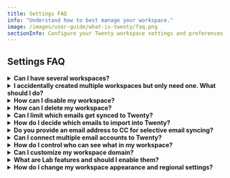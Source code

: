 ```yaml
---
title: Settings FAQ
info: "Understand how to best manage your workspace."
image: /images/user-guide/what-is-twenty/faq.png
sectionInfo: Configure your Twenty workspace settings and preferences
---
```


## Settings FAQ

<details>
  <summary><strong>Can I have several workspaces?</strong></summary>

  Absolutely. You can create a new workspace by clicking on the dropdown menu on the very top left of the screen (the one that contains the name of your workspace), on the three dots and then on `Create Workspace`.
</details>

<details>
  <summary><strong>I accidentally created multiple workspaces but only need one. What should I do?</strong></summary>

  Just delete the workspaces you no longer need, you can do so under `Settings → Workspace Settings`.  
  
<ArticleWarning>
Do not delete your account (accessible under Settings → Profile Settings) — your account is shared among the different workspaces.
</ArticleWarning>
</details>

<details>
  <summary><strong>How can I disable my workspace?</strong></summary>

  If you just want to disable your workspace (not delete it), go to `Settings → Billing` and click on `Cancel Plan`.
</details>

<details>
  <summary><strong>How can I delete my workspace?</strong></summary>

  You can do so under `Settings → Workspace Settings`. We hope we'll see you around soon, thank you for giving Twenty a try!
</details>

<details>
  <summary><strong>Can I limit which emails get synced to Twenty?</strong></summary>

  Yes! You can control email syncing in several ways:
  - **Message Folders**: Enable this lab feature under `Settings → Releases → Lab`, then configure which folders to sync under `Settings → Accounts`
  - **Contact Auto-Creation**: Choose whether to create contacts for all emails or only specific types
  - **Sharing Levels**: Control how much email content is visible to your team (metadata only, subject + metadata, or full content)
</details>

<details>
  <summary><strong>How do I decide which emails to import into Twenty?</strong></summary>

  Twenty offers flexible options to control email imports:
  - **Folder Selection**: Use the Message Folder lab feature to sync only specific folders (Inbox, Sent, custom folders)
  - **External Only**: Only emails with external contacts are synced (internal company emails remain private)
  - **Retroactive Control**: You can enable/disable folder syncing at any time to control future imports
</details>

<details>
  <summary><strong>Do you provide an email address to CC for selective email syncing?</strong></summary>

  No, we don't provide a CC email address for selective syncing. Instead, we offer the Message Folder feature which gives you the same level of control. You can choose exactly which folders sync with Twenty, giving you precise control over which emails appear in your CRM without needing to remember to CC a special address.
</details>

<details>
  <summary><strong>Can I connect multiple email accounts to Twenty?</strong></summary>

  Yes! You can connect unlimited email accounts per user. Go to `Settings → Accounts` to add Google, Microsoft, or SMTP/CalDAV accounts. Each account can have different sync settings and folder configurations.
</details>

<details>
  <summary><strong>How do I control who can see what in my workspace?</strong></summary>

  Use the permissions system under `Settings → Roles`. You can create custom roles and control access to:
  - **Objects and Fields**: Who can view, edit, or delete specific records and fields
  - **Settings**: Access to workspace configuration and admin functions
  - **Actions**: General workspace actions like importing data or sending emails
</details>

<details>
  <summary><strong>Can I customize my workspace domain?</strong></summary>

  Yes! Go to `Settings → Domains` to set up a custom workspace domain (e.g., yourcompany.twenty.com) and configure approved access domains so team members with company email addresses can automatically join your workspace.
</details>

<details>
  <summary><strong>What are Lab features and should I enable them?</strong></summary>

  Lab features are experimental capabilities you can test before they're officially released. Access them under `Settings → Releases → Lab`. Features like Message Folder selection are stable and useful, but remember that lab features may change or be removed in future releases.
</details>

<details>
  <summary><strong>How do I change my workspace appearance and regional settings?</strong></summary>

  Go to `Settings → Experience` to customize:
  - **Theme**: Light, dark, or system-based
  - **Regional Settings**: Language, timezone, date/number formats
  - **Calendar Format**: First day of week, time format (12/24 hour)
</details>

<ArticleEditContent></ArticleEditContent>